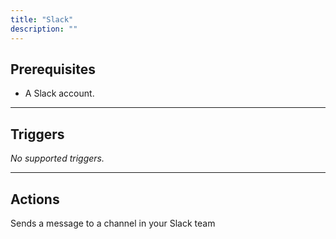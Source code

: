 ```yaml
---
title: "Slack"
description: ""
---
```


## Prerequisites

- A Slack account.

---

## Triggers

*No supported triggers.*

---

## Actions

<CardGroup cols={2}>
  <Card title="Send channel message">
    Sends a message to a channel in your Slack team
  </Card>
</CardGroup>
